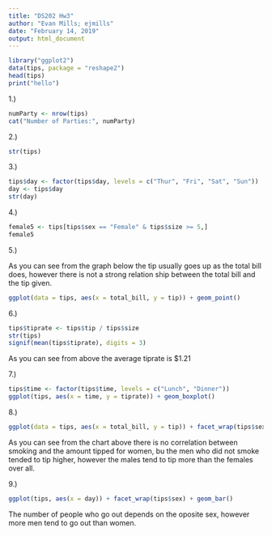 ```yaml
---
title: "DS202 Hw3"
author: "Evan Mills; ejmills"
date: "February 14, 2019"
output: html_document
---
```


```r
library("ggplot2")
data(tips, package = "reshape2")
head(tips)
print("hello")
```

1.)
```r
numParty <- nrow(tips)
cat("Number of Parties:", numParty)
```

2.)
```r
str(tips)
```

3.)
```r
tips$day <- factor(tips$day, levels = c("Thur", "Fri", "Sat", "Sun"))
day <- tips$day
str(day)
```

4.)
```r
female5 <- tips[tips$sex == "Female" & tips$size >= 5,]
female5
```

5.)

As you can see from the graph below the tip usually goes up as the total bill does, however there is not a strong relation ship between the total bill and the tip given.
```r
ggplot(data = tips, aes(x = total_bill, y = tip)) + geom_point()
```

6.)
```r
tips$tiprate <- tips$tip / tips$size
str(tips)
signif(mean(tips$tiprate), digits = 3)
```

As you can see from above the average tiprate is $1.21

7.)
```r
tips$time <- factor(tips$time, levels = c("Lunch", "Dinner"))
ggplot(tips, aes(x = time, y = tiprate)) + geom_boxplot()
```

8.)
```r
ggplot(data = tips, aes(x = total_bill, y = tip)) + facet_wrap(tips$sex~tips$smoker) + geom_point()
```

As you can see from the chart above there is no correlation between smoking and the amount tipped for women, bu the men who did not smoke tended to tip higher, however the males tend to tip more than the females over all.

9.)
```r
ggplot(tips, aes(x = day)) + facet_wrap(tips$sex) + geom_bar()
```

The number of people who go out depends on the oposite sex, however more men tend to go out than women.